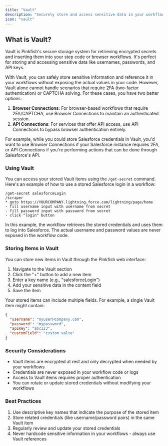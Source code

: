 ```yaml
---
title: "Vault"
description: "Securely store and access sensitive data in your workflows"
icon: "vault"
---
```


## What is Vault?

Vault is Pinkfish's secure storage system for retrieving encrypted secrets and inserting them into your step code or browser workflows. It's perfect for storing and accessing sensitive data like usernames, passwords, and API keys.

With Vault, you can safely store sensitive information and reference it in your workflows without exposing the actual values in your code. However, Vault alone cannot handle scenarios that require 2FA (two-factor authentication) or CAPTCHA solving. For these cases, you have two better options:

1. **Browser Connections**: For browser-based workflows that require 2FA/CAPTCHA, use Browser Connections to maintain an authenticated session.
2. **API Connections**: For services that offer API access, use API Connections to bypass browser authentication entirely.

For example, while you could store Salesforce credentials in Vault, you'd want to use Browser Connections if your Salesforce instance requires 2FA, or API Connections if you're performing actions that can be done through Salesforce's API.

### Using Vault

You can access your stored Vault items using the `/get-secret` command. Here's an example of how to use a stored Salesforce login in a workflow:

```
/get-secret salesforceLogin
/scraper
* goto https://YOURCOMPANY.lightning.force.com/lightning/page/home
- fill username input with username from secret
- fill password input with password from secret
- click "login" button
```

In this example, the workflow retrieves the stored credentials and uses them to log into Salesforce. The actual username and password values are never exposed in the workflow code.

### Storing Items in Vault

You can store new items in Vault through the Pinkfish web interface:

1. Navigate to the Vault section
2. Click the "+" button to add a new item
3. Enter a key name (e.g., "salesforceLogin")
4. Add your sensitive data in the content field
5. Save the item

Your stored items can include multiple fields. For example, a single Vault item might contain:

```json
{
  "username": "myuser@company.com",
  "password": "mypassword",
  "apiKey": "abc123",
  "customField": "custom value"
}
```

### Security Considerations

- Vault items are encrypted at rest and only decrypted when needed by your workflows
- Credentials are never exposed in your workflow code or logs
- Access to Vault items requires proper authentication
- You can rotate or update stored credentials without modifying your workflows

### Best Practices

1. Use descriptive key names that indicate the purpose of the stored item
2. Store related credentials (like username/password pairs) in the same Vault item
3. Regularly review and update your stored credentials
4. Never hardcode sensitive information in your workflows - always use Vault references
